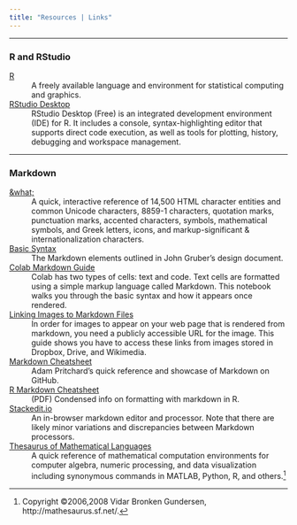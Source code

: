 ```yaml
---
title: "Resources | Links"
---
```


***

### R and RStudio

[R](https://cran.r-project.org/)
:   A freely available language and environment for statistical computing and graphics.

[RStudio Desktop](https://rstudio.com/products/rstudio/)
:   RStudio Desktop (Free) is an integrated development environment (IDE) for R.
    It includes a console, syntax-highlighting editor that supports direct code execution, as well as tools for plotting, history, debugging and workspace management.

***

### Markdown

[\&what\;](http://www.amp-what.com/unicode/search/)
:   A quick, interactive reference of 14,500 HTML character entities and common Unicode characters, 8859-1 characters, quotation marks, punctuation marks, accented characters, symbols, mathematical symbols, and Greek letters, icons, and markup-significant & internationalization characters.

[Basic Syntax](https://www.markdownguide.org/basic-syntax)
:   The Markdown elements outlined in John Gruber's design document.

[Colab Markdown Guide](https://colab.research.google.com/notebooks/markdown_guide.ipynb?authuser=1)
:   Colab has two types of cells: text and code.
    Text cells are formatted using a simple markup language called Markdown.
    This notebook walks you through the basic syntax and how it appears once rendered.

[Linking Images to Markdown Files](https://spatial-data-discovery.github.io/resources-methods.html#linking-images-to-markdown-files)
:   In order for images to appear on your web page that is rendered from markdown, you need a publicly accessible URL for the image.
    This guide shows you have to access these links from images stored in Dropbox, Drive, and Wikimedia.

[Markdown Cheatsheet](https://github.com/adam-p/markdown-here/wiki/Markdown-Cheatsheet)
:   Adam Pritchard's quick reference and showcase of Markdown on GitHub.

[R Markdown Cheatsheet](https://rstudio.com/wp-content/uploads/2016/03/rmarkdown-cheatsheet-2.0.pdf)
:   (PDF) Condensed info on formatting with markdown in R.

[Stackedit.io](https://stackedit.io/)
:   An in-browser markdown editor and processor.
    Note that there are likely minor variations and discrepancies between Markdown processors.

[Thesaurus of Mathematical Languages](http://mathesaurus.sourceforge.net/)
:   A quick reference of mathematical computation environments for computer algebra, numeric processing, and data visualization including synonymous commands in MATLAB, Python, R, and others.[^gunderson08]


[^gunderson08]: Copyright &copy;2006,2008 Vidar Bronken Gundersen, http://mathesaurus.sf.net/.
